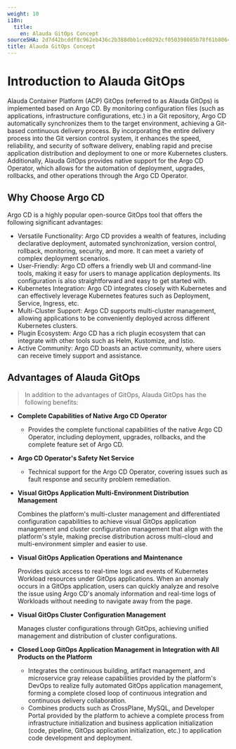 ```yaml
---
weight: 10
i18n:
  title:
    en: Alauda GitOps Concept
sourceSHA: 2d7d42bcddf8c962eb436c2b388dbb1ce08292cf050398085b78f61b8064bbd8
title: Alauda GitOps Concept
---
```


# Introduction to Alauda GitOps

Alauda Container Platform (ACP) GitOps (referred to as Alauda GitOps) is implemented based on Argo CD. By monitoring configuration files (such as applications, infrastructure configurations, etc.) in a Git repository, Argo CD automatically synchronizes them to the target environment, achieving a Git-based continuous delivery process. By incorporating the entire delivery process into the Git version control system, it enhances the speed, reliability, and security of software delivery, enabling rapid and precise application distribution and deployment to one or more Kubernetes clusters. 
Additionally, Alauda GitOps provides native support for the Argo CD Operator, which allows for the automation of deployment, upgrades, rollbacks, and other operations through the Argo CD Operator.

## Why Choose Argo CD

Argo CD is a highly popular open-source GitOps tool that offers the following significant advantages:

- Versatile Functionality: Argo CD provides a wealth of features, including declarative deployment, automated synchronization, version control, rollback, monitoring, security, and more. It can meet a variety of complex deployment scenarios.
- User-Friendly: Argo CD offers a friendly web UI and command-line tools, making it easy for users to manage application deployments. Its configuration is also straightforward and easy to get started with.
- Kubernetes Integration: Argo CD integrates closely with Kubernetes and can effectively leverage Kubernetes features such as Deployment, Service, Ingress, etc.
- Multi-Cluster Support: Argo CD supports multi-cluster management, allowing applications to be conveniently deployed across different Kubernetes clusters.
- Plugin Ecosystem: Argo CD has a rich plugin ecosystem that can integrate with other tools such as Helm, Kustomize, and Istio.
- Active Community: Argo CD boasts an active community, where users can receive timely support and assistance.

## Advantages of Alauda GitOps <a id="alauda-gitops-advantage" />

> In addition to the advantages of GitOps, Alauda GitOps has the following benefits:

- **Complete Capabilities of Native Argo CD Operator**

  - Provides the complete functional capabilities of the native Argo CD Operator, including deployment, upgrades, rollbacks, and the complete feature set of Argo CD.

- **Argo CD Operator's Safety Net Service**

  - Technical support for the Argo CD Operator, covering issues such as fault response and security problem remediation.

- **Visual GitOps Application Multi-Environment Distribution Management**

  Combines the platform's multi-cluster management and differentiated configuration capabilities to achieve visual GitOps application management and cluster configuration management that align with the platform's style, making precise distribution across multi-cloud and multi-environment simpler and easier to use.

- **Visual GitOps Application Operations and Maintenance**

  Provides quick access to real-time logs and events of Kubernetes Workload resources under GitOps applications. When an anomaly occurs in a GitOps application, users can quickly analyze and resolve the issue using Argo CD's anomaly information and real-time logs of Workloads without needing to navigate away from the page.

- **Visual GitOps Cluster Configuration Management**

  Manages cluster configurations through GitOps, achieving unified management and distribution of cluster configurations.

- **Closed Loop GitOps Application Management in Integration with All Products on the Platform**

  - Integrates the continuous building, artifact management, and microservice gray release capabilities provided by the platform's DevOps to realize fully automated GitOps application management, forming a complete closed loop of continuous integration and continuous delivery collaboration.
  - Combines products such as CrossPlane, MySQL, and Developer Portal provided by the platform to achieve a complete process from infrastructure initialization and business application initialization (code, pipeline, GitOps application initialization, etc.) to application code development and deployment.

